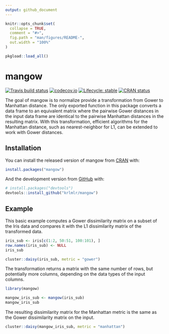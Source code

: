 ```yaml
---
output: github_document
---
```


<!-- README.md is generated from README.Rmd. Please edit that file -->

```r
knitr::opts_chunk$set(
  collapse = TRUE,
  comment = "#>",
  fig.path = "man/figures/README-",
  out.width = "100%"
)

pkgload::load_all()
```

# mangow

<!-- badges: start -->
[![Travis build status](https://travis-ci.org/krlmlr/mangow.svg?branch=master)](https://travis-ci.org/krlmlr/mangow)
[![codecov.io](https://codecov.io/github/krlmlr/mangow/coverage.svg?branch=master)](https://codecov.io/github/krlmlr/mangow?branch=master)
[![Lifecycle: stable](https://img.shields.io/badge/lifecycle-stable-brightgreen.svg)](https://www.tidyverse.org/lifecycle/#stable)
[![CRAN status](https://www.r-pkg.org/badges/version/mangow)](https://CRAN.R-project.org/package=mangow)
<!-- badges: end -->

The goal of mangow is to normalize provide a transformation from Gower to Manhattan distance.
The only exported function in this package converts a data frame to an equivalent matrix where the pairwise Gower distances in the input data frame are identical to the pairwise Manhattan distances in the resulting matrix.
With this transformation, efficient algorithms for the Manhattan distance, such as nearest-neighbor for L1, can be extended to work with Gower distances.

## Installation

You can install the released version of mangow from [CRAN](https://CRAN.R-project.org) with:

``` r
install.packages("mangow")
```

And the development version from [GitHub](https://github.com/) with:

``` r
# install.packages("devtools")
devtools::install_github("krlmlr/mangow")
```

## Example

This basic example computes a Gower dissimilarity matrix on a subset of the Iris data and compares it with the L1 dissimilarity matrix of the transformed data.

```r
iris_sub <- iris[c(1:2, 50:51, 100:101), ]
row.names(iris_sub) <- NULL
iris_sub

cluster::daisy(iris_sub, metric = "gower")
```

The transformation returns a matrix with the same number of rows, but potentially more columns, depending on the data types of the input columns.

```r
library(mangow)

mangow_iris_sub <- mangow(iris_sub)
mangow_iris_sub
```

The resulting dissimilarity matrix for the Manhattan metric is the same as the Gower dissimilarity matrix on the input.

```r
cluster::daisy(mangow_iris_sub, metric = "manhattan")
```
